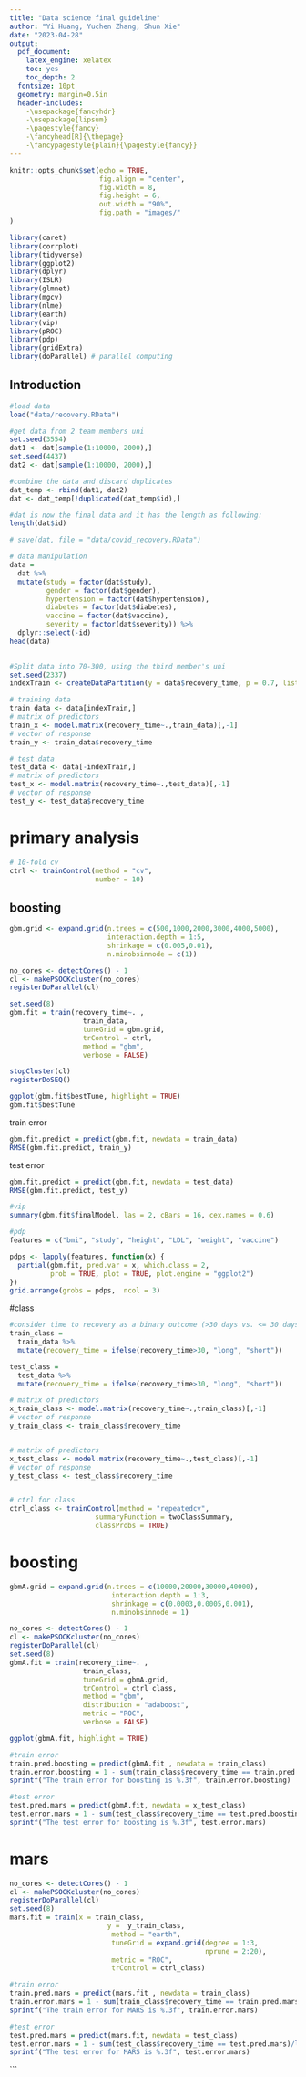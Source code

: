 ```yaml
---
title: "Data science final guideline"
author: "Yi Huang, Yuchen Zhang, Shun Xie"
date: "2023-04-28"
output: 
  pdf_document:
    latex_engine: xelatex
    toc: yes
    toc_depth: 2
  fontsize: 10pt
  geometry: margin=0.5in
  header-includes:
    -\usepackage{fancyhdr}
    -\usepackage{lipsum}
    -\pagestyle{fancy}
    -\fancyhead[R]{\thepage}
    -\fancypagestyle{plain}{\pagestyle{fancy}}
---
```


```r
knitr::opts_chunk$set(echo = TRUE, 
                      fig.align = "center",
                      fig.width = 8, 
                      fig.height = 6,
                      out.width = "90%",
                      fig.path = "images/"
)
```

```r
library(caret)
library(corrplot)
library(tidyverse)
library(ggplot2)
library(dplyr)
library(ISLR)
library(glmnet)
library(mgcv)
library(nlme)
library(earth)
library(vip)
library(pROC)
library(pdp)
library(gridExtra)
library(doParallel) # parallel computing
```

## Introduction
```r
#load data
load("data/recovery.RData")

#get data from 2 team members uni
set.seed(3554)
dat1 <- dat[sample(1:10000, 2000),]
set.seed(4437)
dat2 <- dat[sample(1:10000, 2000),]

#combine the data and discard duplicates
dat_temp <- rbind(dat1, dat2)
dat <- dat_temp[!duplicated(dat_temp$id),]

#dat is now the final data and it has the length as following:
length(dat$id)

# save(dat, file = "data/covid_recovery.RData")
```


```r
# data manipulation
data = 
  dat %>% 
  mutate(study = factor(dat$study),
         gender = factor(dat$gender),
         hypertension = factor(dat$hypertension),
         diabetes = factor(dat$diabetes),
         vaccine = factor(dat$vaccine),
         severity = factor(dat$severity)) %>% 
  dplyr::select(-id)
head(data)

 
#Split data into 70-300, using the third member's uni
set.seed(2337)
indexTrain <- createDataPartition(y = data$recovery_time, p = 0.7, list = FALSE)

# training data
train_data <- data[indexTrain,]
# matrix of predictors
train_x <- model.matrix(recovery_time~.,train_data)[,-1]
# vector of response
train_y <- train_data$recovery_time

# test data
test_data <- data[-indexTrain,]
# matrix of predictors
test_x <- model.matrix(recovery_time~.,test_data)[,-1]
# vector of response
test_y <- test_data$recovery_time
```


# primary analysis

```r
# 10-fold cv
ctrl <- trainControl(method = "cv",
                     number = 10)
```

## boosting

```r

gbm.grid <- expand.grid(n.trees = c(500,1000,2000,3000,4000,5000),
                        interaction.depth = 1:5,
                        shrinkage = c(0.005,0.01),
                        n.minobsinnode = c(1))

no_cores <- detectCores() - 1
cl <- makePSOCKcluster(no_cores)
registerDoParallel(cl)

set.seed(8)
gbm.fit = train(recovery_time~. ,
                  train_data,
                  tuneGrid = gbm.grid,
                  trControl = ctrl,
                  method = "gbm",
                  verbose = FALSE)

stopCluster(cl)
registerDoSEQ()


```


```r
ggplot(gbm.fit$bestTune, highlight = TRUE)
gbm.fit$bestTune
```
train error
```r
gbm.fit.predict = predict(gbm.fit, newdata = train_data)
RMSE(gbm.fit.predict, train_y)
```


test error
```r
gbm.fit.predict = predict(gbm.fit, newdata = test_data)
RMSE(gbm.fit.predict, test_y)
```

```r
#vip
summary(gbm.fit$finalModel, las = 2, cBars = 16, cex.names = 0.6)
```


```r
#pdp
features = c("bmi", "study", "height", "LDL", "weight", "vaccine")

pdps <- lapply(features, function(x) {
  partial(gbm.fit, pred.var = x, which.class = 2,
          prob = TRUE, plot = TRUE, plot.engine = "ggplot2")
})
grid.arrange(grobs = pdps,  ncol = 3)
```

#class

```r
#consider time to recovery as a binary outcome (>30 days vs. <= 30 days) and develop a prediction model for this binary outcome.
train_class = 
  train_data %>% 
  mutate(recovery_time = ifelse(recovery_time>30, "long", "short"))

test_class = 
  test_data %>% 
  mutate(recovery_time = ifelse(recovery_time>30, "long", "short"))

# matrix of predictors
x_train_class <- model.matrix(recovery_time~.,train_class)[,-1]
# vector of response
y_train_class <- train_class$recovery_time


# matrix of predictors
x_test_class <- model.matrix(recovery_time~.,test_class)[,-1]
# vector of response
y_test_class <- test_class$recovery_time


# ctrl for class
ctrl_class <- trainControl(method = "repeatedcv",
                     summaryFunction = twoClassSummary,
                     classProbs = TRUE)
```

# boosting

```r

gbmA.grid = expand.grid(n.trees = c(10000,20000,30000,40000),
                         interaction.depth = 1:3,
                         shrinkage = c(0.0003,0.0005,0.001),
                         n.minobsinnode = 1)

no_cores <- detectCores() - 1
cl <- makePSOCKcluster(no_cores)
registerDoParallel(cl)
set.seed(8)
gbmA.fit = train(recovery_time~. ,
                  train_class,
                  tuneGrid = gbmA.grid,
                  trControl = ctrl_class,
                  method = "gbm",
                  distribution = "adaboost",
                  metric = "ROC",
                  verbose = FALSE)
```


```r
ggplot(gbmA.fit, highlight = TRUE)
```


```r

#train error
train.pred.boosting = predict(gbmA.fit , newdata = train_class)
train.error.boosting = 1 - sum(train_class$recovery_time == train.pred.boosting)/length(train_class$recovery_time)
sprintf("The train error for boosting is %.3f", train.error.boosting)

#test error
test.pred.mars = predict(gbmA.fit, newdata = x_test_class)
test.error.mars = 1 - sum(test_class$recovery_time == test.pred.boosting)/length(test_class$recovery_time)
sprintf("The test error for boosting is %.3f", test.error.mars)
```



# mars
```r
no_cores <- detectCores() - 1
cl <- makePSOCKcluster(no_cores)
registerDoParallel(cl)
set.seed(8)
mars.fit = train(x = train_class,
                        y =  y_train_class,
                         method = "earth",
                         tuneGrid = expand.grid(degree = 1:3, 
                                                nprune = 2:20),
                         metric = "ROC",
                         trControl = ctrl_class)
```


```r

#train error
train.pred.mars = predict(mars.fit , newdata = train_class)
train.error.mars = 1 - sum(train_class$recovery_time == train.pred.mars)/length(train_class$recovery_time)
sprintf("The train error for MARS is %.3f", train.error.mars)

#test error
test.pred.mars = predict(mars.fit, newdata = test_class)
test.error.mars = 1 - sum(test_class$recovery_time == test.pred.mars)/length(test_class$recovery_time)
sprintf("The test error for MARS is %.3f", test.error.mars)
```

```



